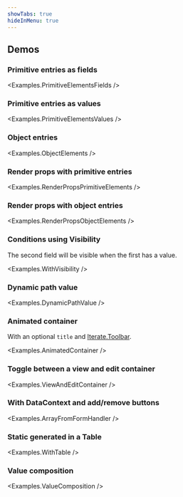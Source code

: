 ```yaml
---
showTabs: true
hideInMenu: true
---
```



## Demos

### Primitive entries as fields

<Examples.PrimitiveElementsFields />

### Primitive entries as values

<Examples.PrimitiveElementsValues />

### Object entries

<Examples.ObjectElements />

### Render props with primitive entries

<Examples.RenderPropsPrimitiveElements />

### Render props with object entries

<Examples.RenderPropsObjectElements />

### Conditions using Visibility

The second field will be visible when the first has a value.

<Examples.WithVisibility />

### Dynamic path value

<Examples.DynamicPathValue />

### Animated container

With an optional `title` and [Iterate.Toolbar](/uilib/extensions/forms/Iterate/Toolbar/).

<Examples.AnimatedContainer />

### Toggle between a view and edit container

<Examples.ViewAndEditContainer />

### With DataContext and add/remove buttons

<Examples.ArrayFromFormHandler />

### Static generated in a Table

<Examples.WithTable />

### Value composition

<Examples.ValueComposition />
